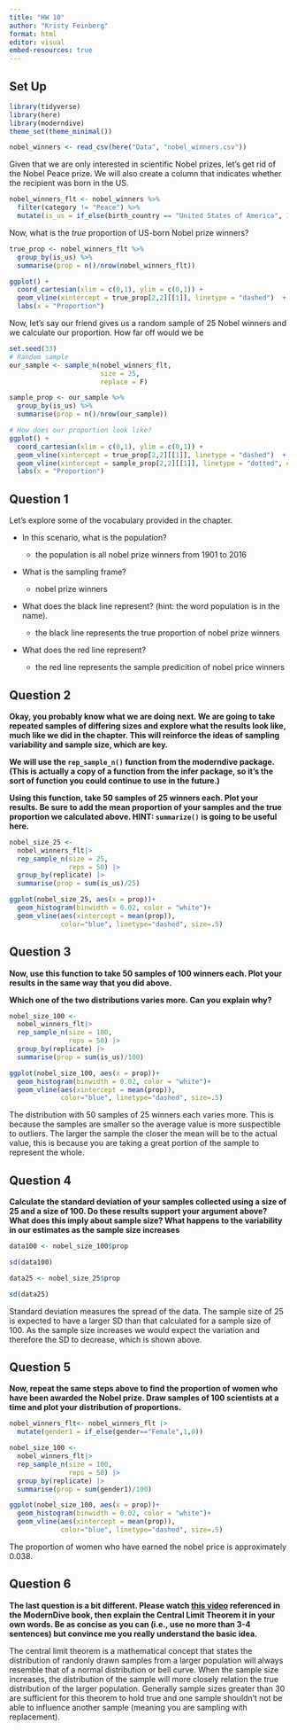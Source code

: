 ```yaml
---
title: "HW 10"
author: "Kristy Feinberg"
format: html
editor: visual
embed-resources: true
---
```


## Set Up

```r
library(tidyverse)
library(here)
library(moderndive)
theme_set(theme_minimal())

nobel_winners <- read_csv(here("Data", "nobel_winners.csv"))
```

Given that we are only interested in scientific Nobel prizes, let's get rid of the Nobel Peace prize. We will also create a column that indicates whether the recipient was born in the US.

```r
nobel_winners_flt <- nobel_winners %>% 
  filter(category != "Peace") %>% 
  mutate(is_us = if_else(birth_country == "United States of America", 1, 0))
```

Now, what is the *true* proportion of US-born Nobel prize winners?

```r
true_prop <- nobel_winners_flt %>% 
  group_by(is_us) %>% 
  summarise(prop = n()/nrow(nobel_winners_flt))

ggplot() + 
  coord_cartesian(xlim = c(0,1), ylim = c(0,1)) + 
  geom_vline(xintercept = true_prop[2,2][[1]], linetype = "dashed")  + 
  labs(x = "Proportion")
```

Now, let's say our friend gives us a random sample of 25 Nobel winners and we calculate our proportion. How far off would we be

```r
set.seed(33)
# Random sample 
our_sample <- sample_n(nobel_winners_flt, 
                       size = 25, 
                       replace = F)

sample_prop <- our_sample %>% 
  group_by(is_us) %>% 
  summarise(prop = n()/nrow(our_sample))

# How does our proportion look like? 
ggplot() + 
  coord_cartesian(xlim = c(0,1), ylim = c(0,1)) + 
  geom_vline(xintercept = true_prop[2,2][[1]], linetype = "dashed")  + 
  geom_vline(xintercept = sample_prop[2,2][[1]], linetype = "dotted", col = "red") +
  labs(x = "Proportion")
```

## Question 1

Let's explore some of the vocabulary provided in the chapter.

-   In this scenario, what is the population?

    -   the population is all nobel prize winners from 1901 to 2016

-   What is the sampling frame?

    -   nobel prize winners

-   What does the black line represent? (hint: the word population is in the name).

    -   the black line represents the true proportion of nobel prize winners

-   What does the red line represent?

    -   the red line represents the sample predicition of nobel price winners

## Question 2

**Okay, you probably know what we are doing next. We are going to take repeated samples of differing sizes and explore what the results look like, much like we did in the chapter. This will reinforce the ideas of sampling variability and sample size, which are key.**

**We will use the `rep_sample_n()` function from the moderndive package. (This is actually a copy of a function from the infer package, so it's the sort of function you could continue to use in the future.)**

**Using this function, take 50 samples of 25 winners each. Plot your results. Be sure to add the mean proportion of your samples and the true proportion we calculated above. HINT: `summarize()` is going to be useful here.**

```r
nobel_size_25 <- 
  nobel_winners_flt|> 
  rep_sample_n(size = 25,
               reps = 50) |>
  group_by(replicate) |>
  summarise(prop = sum(is_us)/25)

ggplot(nobel_size_25, aes(x = prop))+
  geom_histogram(binwidth = 0.02, color = "white")+
  geom_vline(aes(xintercept = mean(prop)),
             color="blue", linetype="dashed", size=.5)
```

## Question 3

**Now, use this function to take 50 samples of 100 winners each. Plot your results in the same way that you did above.**

**Which one of the two distributions varies more. Can you explain why?**

```r
nobel_size_100 <- 
  nobel_winners_flt|> 
  rep_sample_n(size = 100,
               reps = 50) |>
  group_by(replicate) |>
  summarise(prop = sum(is_us)/100)

ggplot(nobel_size_100, aes(x = prop))+
  geom_histogram(binwidth = 0.02, color = "white")+
  geom_vline(aes(xintercept = mean(prop)),
             color="blue", linetype="dashed", size=.5)
```

The distribution with 50 samples of 25 winners each varies more. This is because the samples are smaller so the average value is more suspectible to outliers. The larger the sample the closer the mean will be to the actual value, this is because you are taking a great portion of the sample to represent the whole.

## Question 4

**Calculate the standard deviation of your samples collected using a size of 25 and a size of 100. Do these results support your argument above? What does this imply about sample size? What happens to the variability in our estimates as the sample size increases**

```r
data100 <- nobel_size_100$prop      

sd(data100) 
```

```r
data25 <- nobel_size_25$prop      

sd(data25) 
```

Standard deviation measures the spread of the data. The sample size of 25 is expected to have a larger SD than that calculated for a sample size of 100. As the sample size increases we would expect the variation and therefore the SD to decrease, which is shown above.

## Question 5

**Now, repeat the same steps above to find the proportion of women who have been awarded the Nobel prize. Draw samples of 100 scientists at a time and plot your distribution of proportions.**

```r
nobel_winners_flt<- nobel_winners_flt |>
  mutate(gender1 = if_else(gender=="Female",1,0))

```

```r
nobel_size_100 <- 
  nobel_winners_flt|> 
  rep_sample_n(size = 100,
               reps = 50) |>
  group_by(replicate) |>
  summarise(prop = sum(gender1)/100)

ggplot(nobel_size_100, aes(x = prop))+
  geom_histogram(binwidth = 0.02, color = "white")+
  geom_vline(aes(xintercept = mean(prop)),
             color="blue", linetype="dashed", size=.5)
```

The proportion of women who have earned the nobel price is approximately 0.038.

## Question 6

**The last question is a bit different. Please watch [this video](https://www.youtube.com/watch?v=jvoxEYmQHNM) referenced in the ModernDive book, then explain the Central Limit Theorem it in your own words. Be as concise as you can (i.e., use no more than 3-4 sentences) but convince me you really understand the basic idea.**

The central limit theorem is a mathematical concept that states the distribution of randonly drawn samples from a larger population will always resemble that of a normal distribution or bell curve. When the sample size increases, the distribution of the sample will more closely relation the true distribution of the larger population. Generally sample sizes greater than 30 are sufficient for this theorem to hold true and one sample shouldn't not be able to influence another sample (meaning you are sampling with replacement).
